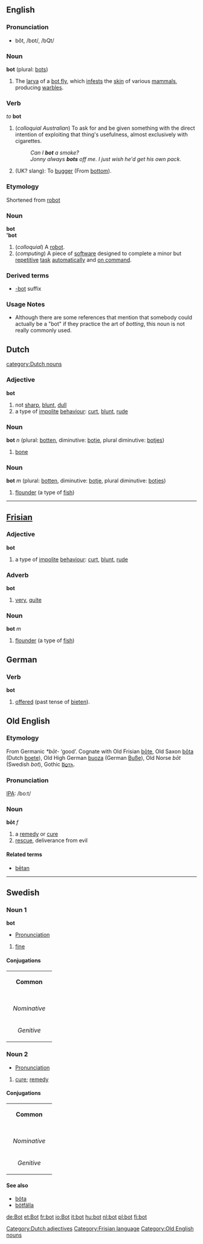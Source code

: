 ==English==
===Pronunciation===
*bŏt, /bɒt/, /bQt/

===Noun===
'''bot''' (plural: [[bots]])

# The [[larva]] of a [[bot fly]], which [[infest]]s the [[skin]] of various [[mammal]]s, producing [[warble]]s.

===Verb===
''to'' '''bot'''

# (''colloquial Australian'') To ask for and be given something with the direct intention of exploiting that thing's usefulness, almost exclusively with cigarettes.
#: ''Can I '''bot''' a smoke?''
#: ''Jonny always '''bots''' off me. I just wish he'd get his own pack.''
#(UK? slang): To [[bugger]] (From [[bottom]]).

===Etymology===
Shortened from [[robot]]

===Noun===
'''bot'''<BR>
''''bot'''

# (''colloquial'') A [[robot]].
# (''computing'') A piece of [[software]] designed to complete a minor but [[repetitive]] [[task]] [[automatically]] and [[on command]].

===Derived terms===
*[[-bot]] suffix

===Usage Notes===
* Although there are some references that mention that somebody could actually be a "bot" if they practice the art of ''botting'', this noun is not really commonly used.

==Dutch==
[[Category:Dutch adjectives]]
[[category:Dutch nouns]]
===Adjective===
'''bot'''

# not [[sharp]], [[blunt]], [[dull]]
# a type of [[impolite]] [[behaviour]]: [[curt]], [[blunt]], [[rude]]

===Noun===
'''bot''' ''n'' (plural: [[botten]], diminutive: [[botje]], plural diminutive: [[botjes]])

# [[bone]]

===Noun===
'''bot''' ''m'' (plural: [[botten]], diminutive: [[botje]], plural diminutive: [[botjes]])

# [[flounder]] (a type of [[fish]])

----

==[[Frisian]]==
[[Category:Frisian language]]
===Adjective===
'''bot'''

# a type of [[impolite]] [[behaviour]]: [[curt]], [[blunt]], [[rude]]

===Adverb===
'''bot'''

# [[very]], [[quite]]

===Noun===
'''bot''' ''m''

# [[flounder]] (a type of [[fish]])
==German==

===Verb===
'''bot'''

# [[offered]] (past tense of [[bieten]]).

==Old English==
===Etymology===
From Germanic ''*bōt-'' ‘good’.  Cognate with Old Frisian [[bote|bōte]], Old Saxon [[bota|bōta]] (Dutch [[boete]]), Old High German [[buoza]] (German [[Buße]]), Old Norse ''bōt'' (Swedish ''bot''), Gothic [[𐌱𐍉𐍄𐌰]].

===Pronunciation===
[[IPA]]: /bo:t/

===Noun===
'''bōt''' ''f''
# a [[remedy]] or [[cure]]
# [[rescue]], deliverance from evil

====Related terms====
*[[betan|bētan]]

[[Category:Old English nouns]]

----

==Swedish==
===Noun 1===
'''bot'''
*[[Wiktionary:Swedish_pronunciation|Pronunciation]] {{IPA|/buːt/}} {{Audio|sv-bot.ogg|Audio}}
#[[fine]]

====Conjugations====
{| border=1 cellspacing=0
| bgcolor="#FFFFF0" colspan=5 align=center | '''Common'''
|-
|- bgcolor="#FFFFF0" align=center
! rowspan=2 | 
| colspan=2 width=105| Singular 
| colspan=2 | Plural
|- bgcolor="#FFFFF0" align=center
| width=105 | ''Indefinite'' 
| width=105 | ''Definite'' 
| width=105 |  ''Indefinite'' 
|  width=105 | ''Definite''
|- align=center
| width=105 bgcolor="#FFFFF0" | ''Nominative'' 
| [[bot]]
| [[boten]]
| [[böter]]
| [[böterna]]
|- align=center
| width=105 bgcolor="#FFFFF0" | ''Genitive'' 
| [[bots]]
| [[botens]]
| [[böters]]
| [[böternas]]
|}

===Noun 2===
*[[Wiktionary:Swedish_pronunciation|Pronunciation]] {{IPA|/buːt/}} {{Audio|sv-bot.ogg|Audio}}
#[[cure]]; [[remedy]]

====Conjugations====
{| border=1 cellspacing=0
| bgcolor="#FFFFF0" colspan=5 align=center | '''Common'''
|-
|- bgcolor="#FFFFF0" align=center
! rowspan=2 | 
| colspan=2 width=105| Singular 
| colspan=2 | Plural
|- bgcolor="#FFFFF0" align=center
| width=105 | ''Indefinite'' 
| width=105 | ''Definite'' 
| width=105 |  ''Indefinite'' 
|  width=105 | ''Definite''
|- align=center
| width=105 bgcolor="#FFFFF0" | ''Nominative'' 
| [[bot]]
| [[boten]]
| [[boter]]
| [[boterna]]
|- align=center
| width=105 bgcolor="#FFFFF0" | ''Genitive'' 
| [[bots]]
| [[botens]]
| [[boters]]
| [[boternas]]
|}

====See also====
*[[böta]]
*[[bötfälla]]

[[de:Bot]]
[[et:Bot]]
[[fr:bot]]
[[io:Bot]]
[[it:bot]]
[[hu:bot]]
[[nl:bot]]
[[pl:bot]]
[[fi:bot]]